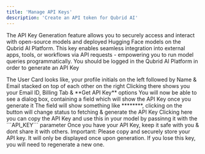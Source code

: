 ```yaml
---
title: 'Manage API Keys'
description: 'Create an API token for Qubrid AI'
---
```


The API Key Generation feature allows you to securely access and interact with open-source models and deployed Hugging Face models on the Qubrid AI Platform. This key enables seamless integration into external apps, tools, or workflows via API requests - empowering you to run model queries programmatically.
<Note>
  You should be logged in the Qubrid AI Platform in order to generate an API Key
</Note>

<Steps>
<Step title="Go to User Card located in the bottom left">
  The User Card looks like, your profile initials on the left followed by Name & Email stacked on top of each other on the right
</Step>
<Step title="Click on the User Card">
  Clicking there shows you your Email ID, Billing Tab & **Get API Key** options
</Step>
<Step title="Click on the Get API Key button">
  You will now be able to see a dialog box, containing a field which will show the API Key once you generate it
</Step>
<Step title="Click on the Regenerate API Key button">
  The field will show something like ********, clicking on the button will change status to fetching & generate the API Key
</Step>
<Step title="Click on the Copy button">
  Clicking here you can copy the API Key and use this in your model by passinng it with the ```API_KEY``` parameter
</Step>
<Step title="Click on the Close button">
  Once you have your API Key, keep it safe with you & dont share it with others.
</Step>
</Steps>

<Note>
Important: Please copy and securely store your API key. It will only be displayed once upon generation. If you lose this key, you will need to regenerate a new one.
</Note>